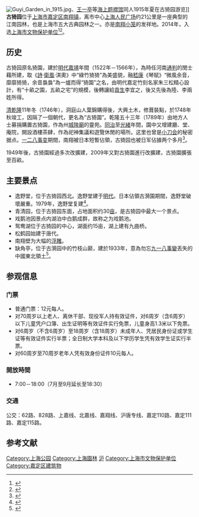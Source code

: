 {{文物保护单位
| 级别 = 省级
| 省区市 = 上海市
| 图片 = Guyiyuan.JPG
| 名称 = 古猗园
| 编号 = 8-80
| 分类 = 古建筑
| 所在 = [[上海市|上海市]][[嘉定区|嘉定区]]
| 时代 = 明至民国
| 登录 = 2014年4月4日
}}

[[File:Guyi_Garden_in_1915.jpg|thumb]]、[[王一亭|王一亭]]等[[海上题襟馆|海上题襟馆]]同人1915年夏在古猗园游览]]
'''古猗园'''位于[[上海市|上海市]][[嘉定区|嘉定区]][[南翔镇|南翔镇]]，离市中心[[上海人民广场|上海人民广场]]约21公里是一座典型的江南园林，也是上海市五大古典园林之一。亦是[[南翔小笼|南翔小笼]]的发祥地。2014年，入选[[上海市文物保护单位|上海市文物保护单位]]<ref>{{Cite book|title=新编上海大观|last=卢莹辉主编；吴云溥，曹宪镛，徐同甫，林路副主编|publisher=上海：[[上海社会科学院出版社|上海社会科学院出版社]]|year=1993.03|isbn=7-80515-697-2|pages=547-551}}</ref><ref>{{Cite book|title=中国文物地图集 上海分册|last=国家文物局主编|publisher=北京：[[中华地图学社|中华地图学社]]|year=2017.01|isbn=978-7-80031-643-2|pages=136-140}}</ref>。

==历史==
古猗园原名猗園，建於[[明代|明代]][[嘉靖|嘉靖]]年間（1522年－1566年），為時任河南[[通判|通判]]的閔士藉所建，取《[[詩經|詩]]·[[衛國|衛風]]·淇奧》中“綠竹猗猗”為美盛貌，融[[嵇康|嵇康]]《琴賦》“微風余音，靡靡猗猗，余音裊裊”為一爐而得“猗園”之名，由明代嘉定竹刻名家朱三松精心設計，有“十畝之園，五畝之宅”的規模，後轉讓給[[貢生|貢生]]李宜之，後又先後為陸、李兩姓所得。

[[清|清]][[乾隆|乾隆]]11年冬（1746年），洞庭山人葉錦購得後，大興土木，修葺裝點，於1748年秋竣工，因隔了一個朝代，更名為“古猗園”。乾隆五十三年（1789年）由地方人士募捐購置古猗園，作為州[[城隍廟|城隍廟]]的靈苑。[[同治|同治]]至[[光緒|光緒]]年間，園中又增建廳、堂、庵院，開設酒樓茶肆，作為祀神集議和遊覽休閒的場所。这里也曾是[[小刀会|小刀会]]的秘密据点。[[一二八事变|一二八事变]]期間，南翔被日本短暫佔領，古猗园也被日军佔據两个多月<ref>{{cite news |title=解读《南翔镇志》▏古猗园历史文化（上） |url=http://www.jiading.gov.cn/dazj/dfzs/dfsl/content_525883 |accessdate=2021-01-17 |archive-date=2021-01-21 |archive-url=https://web.archive.org/web/20210121043853/http://www.jiading.gov.cn/dazj/dfzs/dfsl/content_525883 |dead-url=no }}</ref>。

1949年後，古猗園經過多次改擴建，2009年又對古猗園進行改擴建，古猗園擴張至百畝。

==主要景点==
* 逸野堂，位于古猗园西北。逸野堂建于[[明代|明代]]。日本佔領古漪園期間，逸野堂破壞嚴重。1979年，逸野堂复建<ref>{{cite news |title=近500岁古猗园启动修缮 原汁原味沿袭历史风貌 |url=https://news.sina.com.cn/o/2021-01-17/doc-ikftssan7424001.shtml |accessdate=2021-01-17 |archive-date=2021-01-22 |archive-url=https://web.archive.org/web/20210122183715/https://news.sina.com.cn/o/2021-01-17/doc-ikftssan7424001.shtml |dead-url=no }}</ref>。
* 青清园，位于古猗园东面，占地面积约30[[亩|亩]]，是古猗园中最大一个景点。
* 戏鹅池因景点内湖泊中白鹅成群，故称之为戏鹅池。
* 鸳鸯湖位于古猗园的中心，湖面约15亩，湖上建有九曲桥。
* 松鹤园始建于唐代。
* 南翔壁为大幅的[[浮雕|浮雕]]。
* 缺角亭，位于古漪园中的竹枝山巅，建於1933年，意為勿忘[[九一八事變|九一八事變]]丟失的中國東北領土<ref>{{cite news |title=国家安宁需要全民共同守护——从上海市古猗园“缺角亭”说开去 |url=http://rfb.beijing.gov.cn/rf_ywdt/rf_hydt/201912/t20191206_884580.html |accessdate=2021-01-17 |archive-date=2021-01-21 |archive-url=https://web.archive.org/web/20210121044115/http://rfb.beijing.gov.cn/rf_ywdt/rf_hydt/201912/t20191206_884580.html |dead-url=no }}</ref>。

==参观信息==
===门票===
*普通门票：12元每人。
*对70周岁以上老人、离休干部、现役军人持有效证件，对6周岁（含6周岁）以下儿童凭户口簿、出生证明等有效证件实行免票，儿童身高1.3米以下免票。
*对6周岁（不含6周岁）至18周岁（含18周岁）未成年人、凭居民身份证或学生证等有效证件实行半票；全日制大学本科及以下学历学生凭有效学生证实行半票。
*对60周岁至70周岁老年人凭有效身份证件10元每人。

===開放時間===
*7:00－18:00（7月至9月延长至18:30）

===交通===
公交：62路、828路、上嘉线、北嘉线、嘉翔线、沪唐专线、嘉定110路、嘉定111路、嘉定115路。

==参考文献==
{{reflist}}

{{coord|display=title}}
{{上海五大古典园林}}
{{上海市文物保护单位}}
{{上海市历史文化风貌区}}
{{上海公園}}
{{中国园林}}

[[Category:上海公园|Category:上海公园]]
[[Category:上海園林|Category:上海園林]]
[[Category:国家4A级旅游景区|沪]]
[[Category:上海市文物保护单位|Category:上海市文物保护单位]]
[[Category:嘉定区建筑物|Category:嘉定区建筑物]]